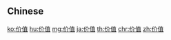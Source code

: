 {{also|價值|價値|価値}}
==Chinese==
{{zh-see|價值}}

[[ko:价值]]
[[hu:价值]]
[[mg:价值]]
[[ja:价值]]
[[th:价值]]
[[chr:价值]]
[[zh:价值]]